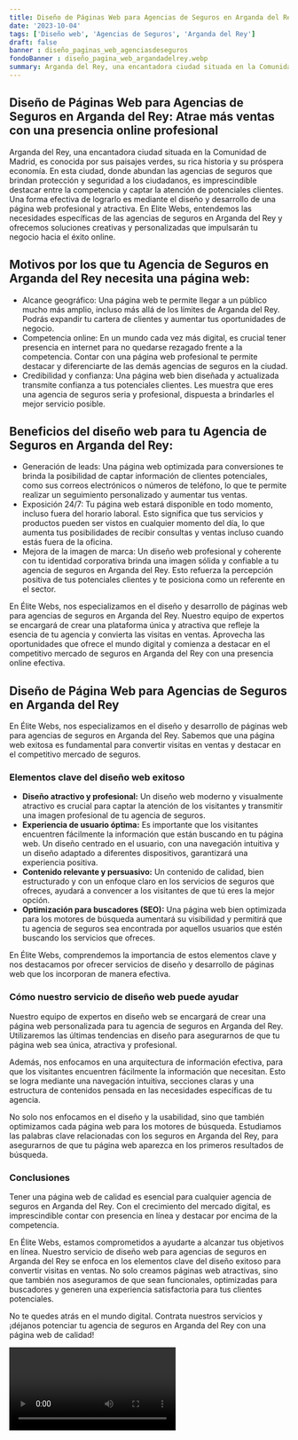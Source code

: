 ```yaml
---
title: Diseño de Páginas Web para Agencias de Seguros en Arganda del Rey
date: '2023-10-04'
tags: ['Diseño web', 'Agencias de Seguros', 'Arganda del Rey']
draft: false
banner : diseño_paginas_web_agenciasdeseguros
fondoBanner : diseño_pagina_web_argandadelrey.webp
summary: Arganda del Rey, una encantadora ciudad situada en la Comunidad de Madrid, es conocida por sus paisajes verdes, su rica historia y su próspera economía. En esta ciudad, donde abundan las agencias de seguros que brindan protección y seguridad a los ciudadanos, es imprescindible destacar entre la competencia y captar la atención de potenciales clientes. Una forma efectiva de lograrlo es mediante el diseño y desarrollo de una página web profesional y atractiva. En Elite Webs, entendemos las necesidades específicas de las agencias de seguros en Arganda del Rey y ofrecemos soluciones creativas y personalizadas que impulsarán tu negocio hacia el éxito online.
---
```


## Diseño de Páginas Web para Agencias de Seguros en Arganda del Rey: Atrae más ventas con una presencia online profesional

Arganda del Rey, una encantadora ciudad situada en la Comunidad de Madrid, es conocida por sus paisajes verdes, su rica historia y su próspera economía. En esta ciudad, donde abundan las agencias de seguros que brindan protección y seguridad a los ciudadanos, es imprescindible destacar entre la competencia y captar la atención de potenciales clientes. Una forma efectiva de lograrlo es mediante el diseño y desarrollo de una página web profesional y atractiva. En Elite Webs, entendemos las necesidades específicas de las agencias de seguros en Arganda del Rey y ofrecemos soluciones creativas y personalizadas que impulsarán tu negocio hacia el éxito online.

## Motivos por los que tu Agencia de Seguros en Arganda del Rey necesita una página web:
- Alcance geográfico: Una página web te permite llegar a un público mucho más amplio, incluso más allá de los límites de Arganda del Rey. Podrás expandir tu cartera de clientes y aumentar tus oportunidades de negocio.
- Competencia online: En un mundo cada vez más digital, es crucial tener presencia en internet para no quedarse rezagado frente a la competencia. Contar con una página web profesional te permite destacar y diferenciarte de las demás agencias de seguros en la ciudad.
- Credibilidad y confianza: Una página web bien diseñada y actualizada transmite confianza a tus potenciales clientes. Les muestra que eres una agencia de seguros seria y profesional, dispuesta a brindarles el mejor servicio posible.

## Beneficios del diseño web para tu Agencia de Seguros en Arganda del Rey:
- Generación de leads: Una página web optimizada para conversiones te brinda la posibilidad de captar información de clientes potenciales, como sus correos electrónicos o números de teléfono, lo que te permite realizar un seguimiento personalizado y aumentar tus ventas.
- Exposición 24/7: Tu página web estará disponible en todo momento, incluso fuera del horario laboral. Esto significa que tus servicios y productos pueden ser vistos en cualquier momento del día, lo que aumenta tus posibilidades de recibir consultas y ventas incluso cuando estás fuera de la oficina.
- Mejora de la imagen de marca: Un diseño web profesional y coherente con tu identidad corporativa brinda una imagen sólida y confiable a tu agencia de seguros en Arganda del Rey. Esto refuerza la percepción positiva de tus potenciales clientes y te posiciona como un referente en el sector.

En Élite Webs, nos especializamos en el diseño y desarrollo de páginas web para agencias de seguros en Arganda del Rey. Nuestro equipo de expertos se encargará de crear una plataforma única y atractiva que refleje la esencia de tu agencia y convierta las visitas en ventas. Aprovecha las oportunidades que ofrece el mundo digital y comienza a destacar en el competitivo mercado de seguros en Arganda del Rey con una presencia online efectiva.

<GifSeo />

<Cta />

## Diseño de Página Web para Agencias de Seguros en Arganda del Rey

En Élite Webs, nos especializamos en el diseño y desarrollo de páginas web para agencias de seguros en Arganda del Rey. Sabemos que una página web exitosa es fundamental para convertir visitas en ventas y destacar en el competitivo mercado de seguros.

### Elementos clave del diseño web exitoso

- **Diseño atractivo y profesional:** Un diseño web moderno y visualmente atractivo es crucial para captar la atención de los visitantes y transmitir una imagen profesional de tu agencia de seguros.
- **Experiencia de usuario óptima:** Es importante que los visitantes encuentren fácilmente la información que están buscando en tu página web. Un diseño centrado en el usuario, con una navegación intuitiva y un diseño adaptado a diferentes dispositivos, garantizará una experiencia positiva.
- **Contenido relevante y persuasivo:** Un contenido de calidad, bien estructurado y con un enfoque claro en los servicios de seguros que ofreces, ayudará a convencer a los visitantes de que tú eres la mejor opción.
- **Optimización para buscadores (SEO):** Una página web bien optimizada para los motores de búsqueda aumentará su visibilidad y permitirá que tu agencia de seguros sea encontrada por aquellos usuarios que estén buscando los servicios que ofreces.

En Élite Webs, comprendemos la importancia de estos elementos clave y nos destacamos por ofrecer servicios de diseño y desarrollo de páginas web que los incorporan de manera efectiva.

### Cómo nuestro servicio de diseño web puede ayudar

Nuestro equipo de expertos en diseño web se encargará de crear una página web personalizada para tu agencia de seguros en Arganda del Rey. Utilizaremos las últimas tendencias en diseño para asegurarnos de que tu página web sea única, atractiva y profesional.

Además, nos enfocamos en una arquitectura de información efectiva, para que los visitantes encuentren fácilmente la información que necesitan. Esto se logra mediante una navegación intuitiva, secciones claras y una estructura de contenidos pensada en las necesidades específicas de tu agencia.

No solo nos enfocamos en el diseño y la usabilidad, sino que también optimizamos cada página web para los motores de búsqueda. Estudiamos las palabras clave relacionadas con los seguros en Arganda del Rey, para asegurarnos de que tu página web aparezca en los primeros resultados de búsqueda.

### Conclusiones

Tener una página web de calidad es esencial para cualquier agencia de seguros en Arganda del Rey. Con el crecimiento del mercado digital, es imprescindible contar con presencia en línea y destacar por encima de la competencia.

En Élite Webs, estamos comprometidos a ayudarte a alcanzar tus objetivos en línea. Nuestro servicio de diseño web para agencias de seguros en Arganda del Rey se enfoca en los elementos clave del diseño exitoso para convertir visitas en ventas. No solo creamos páginas web atractivas, sino que también nos aseguramos de que sean funcionales, optimizadas para buscadores y generen una experiencia satisfactoria para tus clientes potenciales.

No te quedes atrás en el mundo digital. Contrata nuestros servicios y ¡déjanos potenciar tu agencia de seguros en Arganda del Rey con una página web de calidad!

<Video />

<CtaBot job='Agencias de Seguros' city='Arganda del Rey'/>

<Gmaps query='Arganda del Rey+españa+maps' />